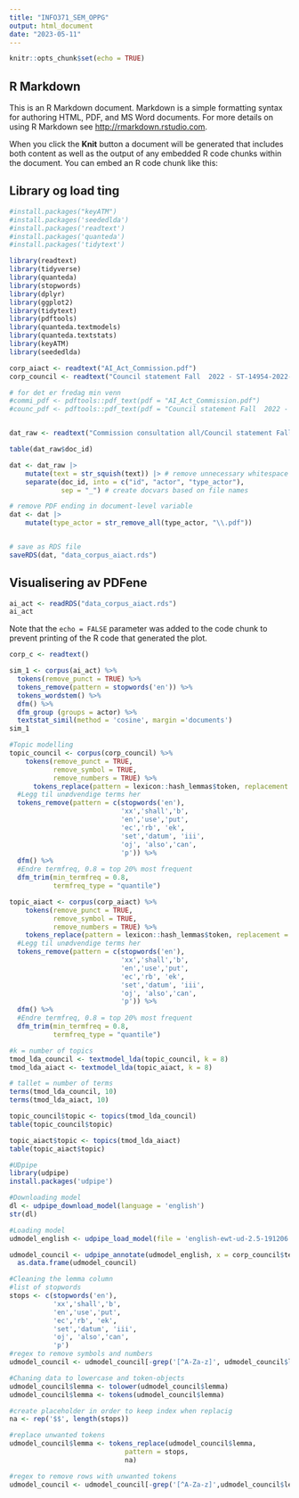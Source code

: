```yaml
---
title: "INFO371_SEM_OPPG"
output: html_document
date: "2023-05-11"
---
```


```r
knitr::opts_chunk$set(echo = TRUE)
```

## R Markdown

This is an R Markdown document. Markdown is a simple formatting syntax for authoring HTML, PDF, and MS Word documents. For more details on using R Markdown see <http://rmarkdown.rstudio.com>.

When you click the **Knit** button a document will be generated that includes both content as well as the output of any embedded R code chunks within the document. You can embed an R code chunk like this:

## Library og load ting

```r
#install.packages("keyATM")
#install.packages('seededlda')
#install.packages('readtext')
#install.packages('quanteda')
#install.packages('tidytext')

library(readtext)
library(tidyverse)
library(quanteda)
library(stopwords)
library(dplyr)
library(ggplot2)
library(tidytext)
library(pdftools)
library(quanteda.textmodels)
library(quanteda.textstats)
library(keyATM)
library(seededlda)

corp_aiact <- readtext("AI_Act_Commission.pdf")
corp_council <- readtext("Council statement Fall  2022 - ST-14954-2022-INIT_en.pdf")

# for det er fredag min venn
#commi_pdf <- pdftools::pdf_text(pdf = "AI_Act_Commission.pdf")
#counc_pdf <- pdftools::pdf_text(pdf = "Council statement Fall  2022 - ST-14954-2022-INIT_en.pdf")


dat_raw <- readtext("Commission consultation all/Council statement Fall  2022 - ST-14954-2022-INIT_en.pdf")

table(dat_raw$doc_id)

dat <- dat_raw |> 
    mutate(text = str_squish(text)) |> # remove unnecessary whitespace
    separate(doc_id, into = c("id", "actor", "type_actor"),
             sep = "_") # create docvars based on file names

# remove PDF ending in document-level variable
dat <- dat |> 
    mutate(type_actor = str_remove_all(type_actor, "\\.pdf"))


# save as RDS file
saveRDS(dat, "data_corpus_aiact.rds")
```


## Visualisering av PDFene

```r
ai_act <- readRDS("data_corpus_aiact.rds")
ai_act
```

Note that the `echo = FALSE` parameter was added to the code chunk to prevent printing of the R code that generated the plot.

```r
corp_c <- readtext()
```

```r
sim_1 <- corpus(ai_act) %>%
  tokens(remove_punct = TRUE) %>%
  tokens_remove(pattern = stopwords('en')) %>%
  tokens_wordstem() %>%
  dfm() %>%
  dfm_group (groups = actor) %>%
  textstat_simil(method = 'cosine', margin ='documents')
sim_1

```

```r
#Topic modelling
topic_council <- corpus(corp_council) %>%
    tokens(remove_punct = TRUE,
           remove_symbol = TRUE,
           remove_numbers = TRUE) %>%
      tokens_replace(pattern = lexicon::hash_lemmas$token, replacement = lexicon::hash_lemmas$lemma)%>%
  #Legg til unødvendige terms her
  tokens_remove(pattern = c(stopwords('en'),
                            'xx','shall','b',
                            'en','use','put',
                            'ec','rb', 'ek',
                            'set','datum', 'iii',
                            'oj', 'also','can',
                            'p')) %>%
  dfm() %>%
  #Endre termfreq, 0.8 = top 20% most frequent
  dfm_trim(min_termfreq = 0.8,
           termfreq_type = "quantile")

topic_aiact <- corpus(corp_aiact) %>%
    tokens(remove_punct = TRUE,
           remove_symbol = TRUE,
           remove_numbers = TRUE) %>%
    tokens_replace(pattern = lexicon::hash_lemmas$token, replacement = lexicon::hash_lemmas$lemma)%>%
  #Legg til unødvendige terms her
  tokens_remove(pattern = c(stopwords('en'),
                            'xx','shall','b',
                            'en','use','put',
                            'ec','rb', 'ek',
                            'set','datum', 'iii',
                            'oj', 'also','can',
                            'p')) %>%
  dfm() %>%
  #Endre termfreq, 0.8 = top 20% most frequent
  dfm_trim(min_termfreq = 0.8,
           termfreq_type = "quantile")

#k = number of topics
tmod_lda_council <- textmodel_lda(topic_council, k = 8)
tmod_lda_aiact <- textmodel_lda(topic_aiact, k = 8)

# tallet = number of terms
terms(tmod_lda_council, 10)
terms(tmod_lda_aiact, 10)

topic_council$topic <- topics(tmod_lda_council)
table(topic_council$topic)

topic_aiact$topic <- topics(tmod_lda_aiact)
table(topic_aiact$topic)

```

```r
#UDpipe
library(udpipe)
install.packages('udpipe')

#Downloading model
dl <- udpipe_download_model(language = 'english')
str(dl)

#Loading model
udmodel_english <- udpipe_load_model(file = 'english-ewt-ud-2.5-191206.udpipe')

udmodel_council <- udpipe_annotate(udmodel_english, x = corp_council$text) %>%
  as.data.frame(udmodel_council)

#Cleaning the lemma column
#list of stopwords
stops <- c(stopwords('en'),
           'xx','shall','b',
           'en','use','put',
           'ec','rb', 'ek',
           'set','datum', 'iii',
           'oj', 'also','can',
           'p')
#regex to remove symbols and numbers
udmodel_council <- udmodel_council[-grep('[^A-Za-z]', udmodel_council$lemma),]

#Chaning data to lowercase and token-objects
udmodel_council$lemma <- tolower(udmodel_council$lemma)
udmodel_council$lemma <- tokens(udmodel_council$lemma)

#create placeholder in order to keep index when replacig
na <- rep('$$', length(stops))

#replace unwanted tokens
udmodel_council$lemma <- tokens_replace(udmodel_council$lemma,
                             pattern = stops,
                             na)

#regex to remove rows with unwanted tokens
udmodel_council <- udmodel_council[-grep('[^A-Za-z]',udmodel_council$lemma),]
```

```r

```
